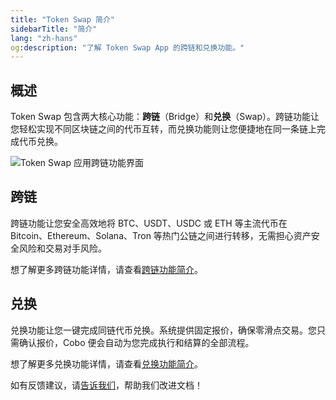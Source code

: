 ```yaml
---
title: "Token Swap 简介"
sidebarTitle: "简介"
lang: "zh-hans"
og:description: "了解 Token Swap App 的跨链和兑换功能。"
---
```


## 概述

Token Swap 包含两大核心功能：**跨链**（Bridge）和**兑换**（Swap）。跨链功能让您轻松实现不同区块链之间的代币互转，而兑换功能则让您便捷地在同一条链上完成代币兑换。

<img src="/en/images/portal-apps/bridge/bridge.png" className="screenshot_full_screen" alt="Token Swap 应用跨链功能界面" />

## 跨链
跨链功能让您安全高效地将 BTC、USDT、USDC 或 ETH 等主流代币在 Bitcoin、Ethereum、Solana、Tron 等热门公链之间进行转移，无需担心资产安全风险和交易对手风险。

想了解更多跨链功能详情，请查看[跨链功能简介](/cn/apps/token-swap/bridge/introduction)。

## 兑换
兑换功能让您一键完成同链代币兑换。系统提供固定报价，确保零滑点交易。您只需确认报价，Cobo 便会自动为您完成执行和结算的全部流程。

想了解更多兑换功能详情，请查看[兑换功能简介](/cn/apps/token-swap/swap/introduction)。

<Tip>如有反馈建议，请[告诉我们](https://forms.zohopublic.com/cobo/form/DocumentFeedbackForm/formperma/QvLOhxJv1_JMsJ-1dleZ8Itb_7rzN-LtgvsDdxosoVI?referrername=manuals)，帮助我们改进文档！</Tip>
